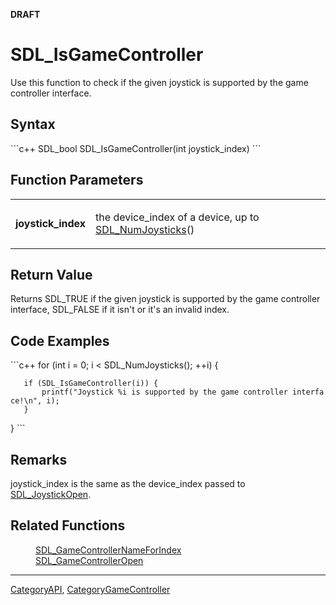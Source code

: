 <!-- pragma section-numbers off -->
<!-- pragma camelcase off -->
'''DRAFT'''

<!-- #*^*^*^*^*See http://wiki.libsdl.org/moin.cgi/SGFunctions for details on editing this page*^*^*^*^* -->


= SDL_IsGameController =
Use this function to check if the given joystick is supported by the game controller interface.




== Syntax ==
```c++
SDL_bool SDL_IsGameController(int joystick_index)
```


== Function Parameters ==
{|
|'''joystick_index'''
|the device_index of a device, up to [[SDL_NumJoysticks]]()
|}


== Return Value ==
Returns SDL_TRUE if the given joystick is supported by the game controller interface, SDL_FALSE if it isn't or it's an invalid index.

== Code Examples ==
```c++
for (int i = 0; i < SDL_NumJoysticks(); ++i) {
    if (SDL_IsGameController(i)) {
        printf("Joystick %i is supported by the game controller interface!\n", i);
    }
}
```


== Remarks ==
joystick_index is the same as the device_index passed to [[SDL_JoystickOpen]].


== Related Functions ==
:[[SDL_GameControllerNameForIndex]]
:[[SDL_GameControllerOpen]]

----
[[CategoryAPI]], [[CategoryGameController]]
<!-- #See the Style Guide for instructions on editing the footer. -->
